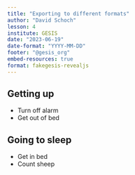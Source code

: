 ```yaml
---
title: "Exporting to different formats"
author: "David Schoch"
lesson: 4
institute: GESIS
date: "2023-06-19"
date-format: "YYYY-MM-DD"
footer: "@gesis_org"
embed-resources: true
format: fakegesis-revealjs
---
```


## Getting up

- Turn off alarm
- Get out of bed

## Going to sleep

- Get in bed
- Count sheep
